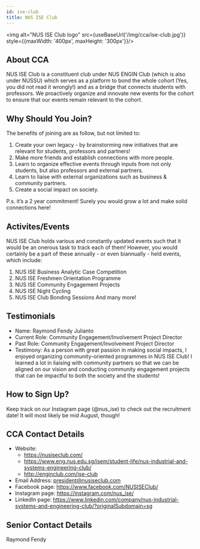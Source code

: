 ```yaml
---
id: ise-club
title: NUS ISE Club
---
```



<img alt="NUS ISE Club logo" src={useBaseUrl('/img/cca/ise-club.jpg')} style={{maxWidth: '400px', maxHeight: '300px'}}/>

## About CCA
NUS ISE Club is a constituent club under NUS ENGIN Club (which is also under NUSSU) which serves as a platform to bond the whole cohort (Yes, you did not read it wrongly!) and as a bridge that connects students with professors. We proactively organize and innovate new events for the cohort to ensure that our events remain relevant to the cohort.


## Why Should You Join?
The benefits of joining are as follow, but not limited to:
1. Create your own legacy - by brainstorming new initiatives that are relevant for students, professors and partners!
2. Make more friends and establish connections with more people.
3. Learn to organize effective events through inputs from not only students, but also professors and external partners.
4. Learn to liaise with external organizations such as business & community partners.
5. Create a social impact on society.

P.s. it’s a 2 year commitment! Surely you would grow a lot and make solid connections here!


## Activites/Events
NUS ISE Club holds various and constantly updated events such that it would be an onerous task to track each of them! However, you would certainly be a part of these annually - or even biannually - held events, which include: 
1. NUS ISE Business Analytic Case Competition
2. NUS ISE Freshmen Orientation Programme
3. NUS ISE Community Engagement Projects
4. NUS ISE Night Cycling
5. NUS ISE Club Bonding Sessions
And many more!


## Testimonials
- Name: Raymond Fendy Julianto	
- Current Role: Community Engagement/Involvement Project Director
- Past Role: Community Engagement/Involvement Project Director
- Testimony: As a person with great passion in making social impacts, I enjoyed organizing community-oriented programmes in NUS ISE Club! I learned a lot in liaising with community partners so that we can be aligned on our vision and conducting community engagement projects that can be impactful to both the society and the students!


## How to Sign Up?
Keep track on our Instagram page (@nus_ise) to check out the recruitment date! It will most likely be mid August, though!


## CCA Contact Details
- Website: 
  - https://nusiseclub.com/
  - https://www.eng.nus.edu.sg/isem/student-life/nus-industrial-and-systems-engineering-club/
  - http://enginclub.com/ise-club
- Email Address: president@nusiseclub.com
- Facebook page: https://www.facebook.com/NUSISEClub/
- Instagram page: https://instagram.com/nus_ise/
- LinkedIn page: https://www.linkedin.com/company/nus-industrial-systems-and-engineering-club/?originalSubdomain=sg


## Senior Contact Details
Raymond Fendy
